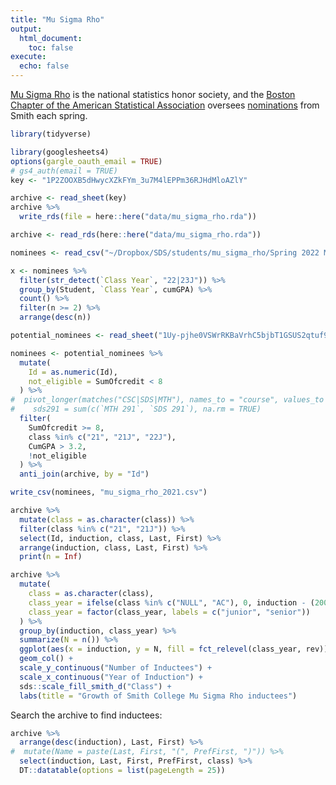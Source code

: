```yaml
---
title: "Mu Sigma Rho"
output:
  html_document:
    toc: false
execute:
  echo: false
---
```


[Mu Sigma Rho](http://www.stat.purdue.edu/~mccabe/msr/) is the national statistics honor society, and the [Boston Chapter of the American Statistical Association](https://community.amstat.org/bostonchapter/home) oversees [nominations](http://www.colby.edu/musigmarho/) from Smith each spring.


```r
library(tidyverse)
```



```r
library(googlesheets4)
options(gargle_oauth_email = TRUE)
# gs4_auth(email = TRUE)
key <- "1P2ZOOXB5dHwycXZkFYm_3u7M4lEPPm36RJHdMloAZlY"

archive <- read_sheet(key)
archive %>%
  write_rds(file = here::here("data/mu_sigma_rho.rda"))
```

```r
archive <- read_rds(here::here("data/mu_sigma_rho.rda"))
```




```r
nominees <- read_csv("~/Dropbox/SDS/students/mu_sigma_rho/Spring 2022 Mu sigma Rho.xlsx - mu sigma rho.csv")

x <- nominees %>%
  filter(str_detect(`Class Year`, "22|23J")) %>%
  group_by(Student, `Class Year`, cumGPA) %>%
  count() %>%
  filter(n >= 2) %>%
  arrange(desc(n))
```


```r
potential_nominees <- read_sheet("1Uy-pjhe0VSWrRKBaVrhC5bjbT1GSUS2qtuf9Eth3e_c")

nominees <- potential_nominees %>%
  mutate(
    Id = as.numeric(Id),
    not_eligible = SumOfcredit < 8
  ) %>%
#  pivot_longer(matches("CSC|SDS|MTH"), names_to = "course", values_to = "taken")
#    sds291 = sum(c(`MTH 291`, `SDS 291`), na.rm = TRUE)
  filter(
    SumOfcredit >= 8, 
    class %in% c("21", "21J", "22J"),
    CumGPA > 3.2,
    !not_eligible
  ) %>%
  anti_join(archive, by = "Id")

write_csv(nominees, "mu_sigma_rho_2021.csv")
```

```r
archive %>%
  mutate(class = as.character(class)) %>%
  filter(class %in% c("21", "21J")) %>%
  select(Id, induction, class, Last, First) %>%
  arrange(induction, class, Last, First) %>%
  print(n = Inf)
```


```r
archive %>%
  mutate(
    class = as.character(class),
    class_year = ifelse(class %in% c("NULL", "AC"), 0, induction - (2000 + parse_number(class))),
    class_year = factor(class_year, labels = c("junior", "senior"))
  ) %>%
  group_by(induction, class_year) %>%
  summarize(N = n()) %>%
  ggplot(aes(x = induction, y = N, fill = fct_relevel(class_year, rev))) +
  geom_col() +
  scale_y_continuous("Number of Inductees") + 
  scale_x_continuous("Year of Induction") + 
  sds::scale_fill_smith_d("Class") + 
  labs(title = "Growth of Smith College Mu Sigma Rho inductees")
```

Search the archive to find inductees:

```r
archive %>%
  arrange(desc(induction), Last, First) %>%
#  mutate(Name = paste(Last, First, "(", PrefFirst, ")")) %>%
  select(induction, Last, First, PrefFirst, class) %>%
  DT::datatable(options = list(pageLength = 25))
```

